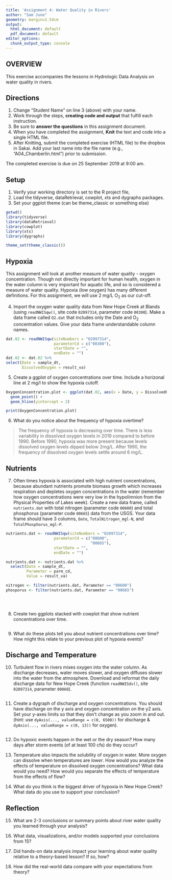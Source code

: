 ```yaml
---
title: 'Assignment 4: Water Quality in Rivers'
author: "Sam June"
geometry: margin=2.54cm
output:
  html_document: default
  pdf_document: default
editor_options:
  chunk_output_type: console
---
```


## OVERVIEW

This exercise accompanies the lessons in Hydrologic Data Analysis on water quality in rivers.

## Directions
1. Change "Student Name" on line 3 (above) with your name.
3. Work through the steps, **creating code and output** that fulfill each instruction.
4. Be sure to **answer the questions** in this assignment document.
6. When you have completed the assignment, **Knit** the text and code into a single HTML file.
8. After Knitting, submit the completed exercise (HTML file) to the dropbox in Sakai. Add your last name into the file name (e.g., "A04_Chamberlin.html") prior to submission.

The completed exercise is due on 25 September 2019 at 9:00 am.

## Setup

1. Verify your working directory is set to the R project file, 
2. Load the tidyverse, dataRetrieval, cowplot, xts and dygraphs packages. 
3. Set your ggplot theme (can be theme_classic or something else)

```r
getwd()
library(tidyverse)
library(dataRetrieval)
library(cowplot)
library(xts)
library(dygraphs)

theme_set(theme_classic())
```

## Hypoxia

This assignment will look at another measure of water quality - oxygen concentration. Though not directly important for human health, oxygen in the water column is very important for aquatic life, and so is considered a measure of water quality. Hypoxia (low oxygen) has many different definitions. For this assignment, we will use 2 mg/L O~2~ as our cut-off.


4. Import the oxygen water quality data from New Hope Creek at Blands (using `readNWISqw()`, site code `02097314`, parameter code `00300`). Make a data frame called `O2.dat` that includes only the Date and O~2~ concentration values. Give your data frame understandable column names.

```r
dat.02 <- readNWISqw(siteNumbers = "02097314", 
                     parameterCd = c("00300"),
                     startDate = "",
                     endDate = "")
dat.02 <- dat.02 %>%
select(Date = sample_dt,
       DissolvedOxygen = result_va)

```

5. Create a ggplot of oxygen concentrations over time. Include a horizonal line at 2 mg/l to show the hypoxia cutoff. 

```r
OxygenConcentration.plot <- ggplot(dat.02, aes(x = Date, y = DissolvedOxygen)) +
  geom_point() +
  geom_hline(yintercept = 2)

print(OxygenConcentration.plot)
```

6. What do you notice about the frequency of hypoxia overtime?

> The frequency of hypoxia is decreasing over time. There is less variability in dissolved oxygen levels in 2019 compared to before 1990. Before 1990, hypoxia was more present because levels dissolved oxygen levels dipped below 2mg/L. After 1990, the frequency of dissolved oxygen levels settle around 6 mg/L.

## Nutrients

7. Often times hypoxia is associated with high nutrient concentrations, because abundant nutrients promote biomass growth which increases respiration and depletes oxygen concentrations in the water (remember how oxygen concentrations were very low in the hypolimnion from the Physical Properties of Lakes week). Create a new data frame, called `nutrients.dat` with total nitrogen (parameter code `00600`) and total phosphorus (parameter code `00665`) data from the USGS. Your data frame should have 3 columns, `Date`, `TotalNitrogen_mgl-N`, and `TotalPhosphorus_mgl-P`. 


```r


nutrients.dat <- readNWISqw(siteNumbers = "02097314", 
                     parameterCd = c("00600",
                                     "00665"),
                     startDate = "",
                     endDate = "")

nutrients.dat <- nutrients.dat %>%
  select(Date = sample_dt, 
         Parameter = parm_cd, 
         Value = result_va)

nitrogen <- filter(nutrients.dat, Parameter == "00600")
phosporus <- filter(nutrients.dat, Parameter == "00665")


  
```

8. Create two ggplots stacked with cowplot that show nutrient concentrations over time.

```r

```

9. What do these plots tell you about nutrient concentrations over time? How might this relate to your previous plot of hypoxia events?

> 

## Discharge and Temperature

10. Turbulent flow in rivers mixes oxygen into the water column. As discharge decreases, water moves slower, and oxygen diffuses slower into the water from the atmosphere. Download and reformat the daily discharge data for New Hope Creek (function `readNWISdv()`, site `02097314`, parameter `00060`). 

```r

```

11. Create a dygraph of discharge and oxygen concentrations. You should have discharge on the y axis and oxygen concentration on the y2 axis. Set your y-axes limits so that they don't change as you zoom in and out. (hint: use `dyAxis(..., valueRange = c(0, 6500))` for discharge & `dyAxis(..., valueRange = c(0, 13))` for oxygen).
```r

```

12. Do hypoxic events happen in the wet or the dry season? How many days after storm events (of at least 100 cfs) do they occur? 

> 

13. Temperature also impacts the solubility of oxygen in water. More oxygen can dissolve when temperatures are *lower*. How would you analyze the effects of temperature on dissolved oxygen concentrations? What data would you need? How would you separate the effects of temperature from the effects of flow?

> 

14. What do you think is the biggest driver of hypoxia in New Hope Creek? What data do you use to support your conclusion?

> 

## Reflection
15. What are 2-3 conclusions or summary points about river water quality you learned through your analysis?

>

16. What data, visualizations, and/or models supported your conclusions from 15?

> 

17. Did hands-on data analysis impact your learning about water quality relative to a theory-based lesson? If so, how?

>

18.	How did the real-world data compare with your expectations from theory?

>
